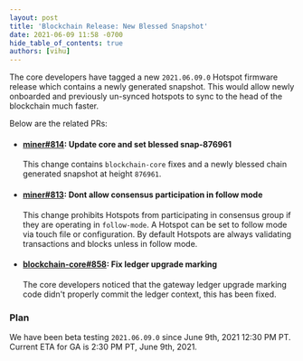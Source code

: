 ```yaml
---
layout: post
title: 'Blockchain Release: New Blessed Snapshot'
date: 2021-06-09 11:58 -0700
hide_table_of_contents: true
authors: [vihu]
---
```


The core developers have tagged a new `2021.06.09.0` Hotspot firmware release which contains a newly
generated snapshot. This would allow newly onboarded and previously un-synced hotspots to sync to
the head of the blockchain much faster.

<!--truncate-->

Below are the related PRs:

- #### [miner#814](https://github.com/helium/blockchain-core/pull/814): Update core and set blessed snap-876961

  This change contains `blockchain-core` fixes and a newly blessed chain generated snapshot at
  height `876961`.

- #### [miner#813](https://github.com/helium/blockchain-core/pull/813): Dont allow consensus participation in follow mode

  This change prohibits Hotspots from participating in consensus group if they are operating in
  `follow-mode`. A Hotspot can be set to follow mode via touch file or configuration. By default
  Hotspots are always validating transactions and blocks unless in follow mode.

- #### [blockchain-core#858](https://github.com/helium/blockchain-core/pull/858): Fix ledger upgrade marking

  The core developers noticed that the gateway ledger upgrade marking code didn't properly commit
  the ledger context, this has been fixed.

### Plan

We have been beta testing `2021.06.09.0` since June 9th, 2021 12:30 PM PT. Current ETA for GA is
2:30 PM PT, June 9th, 2021.
